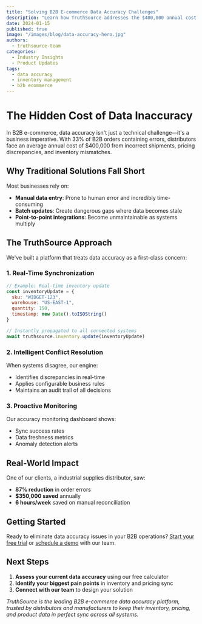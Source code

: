 ```yaml
---
title: "Solving B2B E-commerce Data Accuracy Challenges"
description: "Learn how TruthSource addresses the $400,000 annual cost of order errors in B2B e-commerce through real-time data synchronization."
date: 2024-01-15
published: true
image: "/images/blog/data-accuracy-hero.jpg"
authors: 
  - truthsource-team
categories: 
  - Industry Insights
  - Product Updates
tags: 
  - data accuracy
  - inventory management
  - b2b ecommerce
---
```


# The Hidden Cost of Data Inaccuracy

In B2B e-commerce, data accuracy isn't just a technical challenge—it's a business imperative. With 33% of B2B orders containing errors, distributors face an average annual cost of $400,000 from incorrect shipments, pricing discrepancies, and inventory mismatches.

## Why Traditional Solutions Fall Short

Most businesses rely on:

- **Manual data entry**: Prone to human error and incredibly time-consuming
- **Batch updates**: Create dangerous gaps where data becomes stale
- **Point-to-point integrations**: Become unmaintainable as systems multiply

## The TruthSource Approach

We've built a platform that treats data accuracy as a first-class concern:

### 1. Real-Time Synchronization

```javascript
// Example: Real-time inventory update
const inventoryUpdate = {
  sku: "WIDGET-123",
  warehouse: "US-EAST-1",
  quantity: 150,
  timestamp: new Date().toISOString()
}

// Instantly propagated to all connected systems
await truthsource.inventory.update(inventoryUpdate)
```

### 2. Intelligent Conflict Resolution

When systems disagree, our engine:
- Identifies discrepancies in real-time
- Applies configurable business rules
- Maintains an audit trail of all decisions

### 3. Proactive Monitoring

Our accuracy monitoring dashboard shows:
- Sync success rates
- Data freshness metrics
- Anomaly detection alerts

## Real-World Impact

One of our clients, a industrial supplies distributor, saw:

- **87% reduction** in order errors
- **$350,000 saved** annually
- **6 hours/week** saved on manual reconciliation

## Getting Started

Ready to eliminate data accuracy issues in your B2B operations? [Start your free trial](/signup) or [schedule a demo](/contact) with our team.

## Next Steps

1. **Assess your current data accuracy** using our free calculator
2. **Identify your biggest pain points** in inventory and pricing sync
3. **Connect with our team** to design your solution

*TruthSource is the leading B2B e-commerce data accuracy platform, trusted by distributors and manufacturers to keep their inventory, pricing, and product data in perfect sync across all systems.*